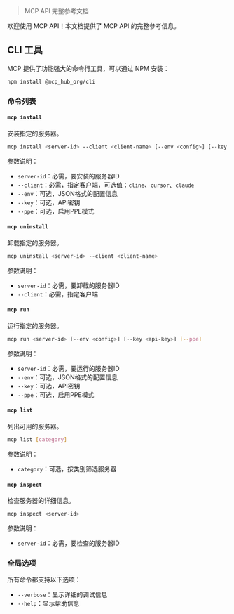 > MCP API 完整参考文档

欢迎使用 MCP API！本文档提供了 MCP API 的完整参考信息。

## CLI 工具

MCP 提供了功能强大的命令行工具，可以通过 NPM 安装：

```bash
npm install @mcp_hub_org/cli
```

### 命令列表

#### `mcp install`

安装指定的服务器。

```bash
mcp install <server-id> --client <client-name> [--env <config>] [--key <api-key>] [--ppe]
```

参数说明：
- `server-id`：必需，要安装的服务器ID
- `--client`：必需，指定客户端，可选值：`cline`、`cursor`、`claude`
- `--env`：可选，JSON格式的配置信息
- `--key`：可选，API密钥
- `--ppe`：可选，启用PPE模式

#### `mcp uninstall`

卸载指定的服务器。

```bash
mcp uninstall <server-id> --client <client-name>
```

参数说明：
- `server-id`：必需，要卸载的服务器ID
- `--client`：必需，指定客户端

#### `mcp run`

运行指定的服务器。

```bash
mcp run <server-id> [--env <config>] [--key <api-key>] [--ppe]
```

参数说明：
- `server-id`：必需，要运行的服务器ID
- `--env`：可选，JSON格式的配置信息
- `--key`：可选，API密钥
- `--ppe`：可选，启用PPE模式

#### `mcp list`

列出可用的服务器。

```bash
mcp list [category]
```

参数说明：
- `category`：可选，按类别筛选服务器

#### `mcp inspect`

检查服务器的详细信息。

```bash
mcp inspect <server-id>
```

参数说明：
- `server-id`：必需，要检查的服务器ID

### 全局选项

所有命令都支持以下选项：

- `--verbose`：显示详细的调试信息
- `--help`：显示帮助信息
